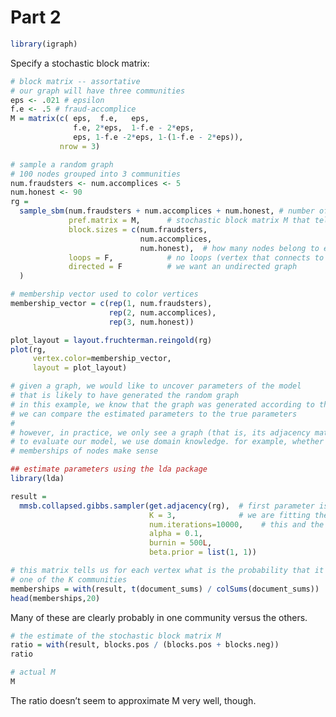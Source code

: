 # Part 2


```r
library(igraph)
```

Specify a stochastic block matrix:
```r
# block matrix -- assortative
# our graph will have three communities
eps <- .021 # epsilon
f.e <- .5 # fraud-accomplice
M = matrix(c( eps,  f.e,   eps,
              f.e, 2*eps,  1-f.e - 2*eps,
              eps, 1-f.e -2*eps, 1-(1-f.e - 2*eps)), 
           nrow = 3)

# sample a random graph
# 100 nodes grouped into 3 communities
num.fraudsters <- num.accomplices <- 5
num.honest <- 90
rg = 
  sample_sbm(num.fraudsters + num.accomplices + num.honest, # number of nodes in a random graph 
             pref.matrix = M,      # stochastic block matrix M that tells us probability of forming a link between nodes -- needs to be symmetric for undirected graphs
             block.sizes = c(num.fraudsters,
                             num.accomplices,
                             num.honest),  # how many nodes belong to each community 
             loops = F,            # no loops (vertex that connects to itself)
             directed = F          # we want an undirected graph 
  ) 

# membership vector used to color vertices 
membership_vector = c(rep(1, num.fraudsters), 
                      rep(2, num.accomplices), 
                      rep(3, num.honest))

plot_layout = layout.fruchterman.reingold(rg)
plot(rg, 
     vertex.color=membership_vector,
     layout = plot_layout)
```

```r
# given a graph, we would like to uncover parameters of the model 
# that is likely to have generated the random graph
# in this example, we know that the graph was generated according to the stochastic block model
# we can compare the estimated parameters to the true parameters
#
# however, in practice, we only see a graph (that is, its adjacency matrix) 
# to evaluate our model, we use domain knowledge. for example, whether community 
# memberships of nodes make sense 

## estimate parameters using the lda package
library(lda)

result =
  mmsb.collapsed.gibbs.sampler(get.adjacency(rg),  # first parameter is the adjacency matrix
                               K = 3,              # we are fitting the graph using a stochastic block model with three groups
                               num.iterations=10000,    # this and the following parameters specify parameters of the fitting procedure  -- don't worry about this
                               alpha = 0.1,
                               burnin = 500L,
                               beta.prior = list(1, 1))

# this matrix tells us for each vertex what is the probability that it belongs to 
# one of the K communities
memberships = with(result, t(document_sums) / colSums(document_sums))
head(memberships,20)
```
Many of these are clearly probably in one community versus the others. 

```r

# the estimate of the stochastic block matrix M 
ratio = with(result, blocks.pos / (blocks.pos + blocks.neg))
ratio

# actual M
M
```
The ratio doesn't seem to approximate M very well, though.  
